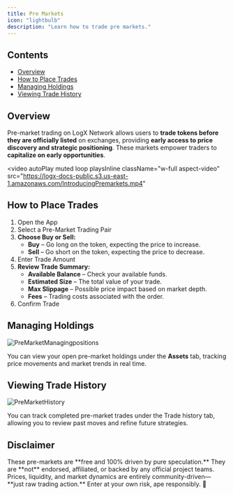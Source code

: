 ```yaml
---
title: Pre Markets
icon: "lightbulb"
description: "Learn how to trade pre markets."
---
```


## Contents
- [Overview](#overview)
- [How to Place Trades](#how-to-place-trades)
- [Managing Holdings](#managing-holdings)
- [Viewing Trade History](#viewing-trade-history)

## Overview

Pre-market trading on LogX Network allows users to **trade tokens before they are officially listed** on exchanges, providing **early access to price discovery and strategic positioning**. These markets empower traders to **capitalize on early opportunities**.

<video
  autoPlay
  muted
  loop
  playsInline
  className="w-full aspect-video"
  src="https://logx-docs-public.s3.us-east-1.amazonaws.com/IntroducingPremarkets.mp4"
></video>

## How to Place Trades

1. Open the App
2. Select a Pre-Market Trading Pair
3. **Choose Buy or Sell:**
   - **Buy** – Go long on the token, expecting the price to increase.
   - **Sell** – Go short on the token, expecting the price to decrease.
4. Enter Trade Amount
5. **Review Trade Summary:**
   - **Available Balance** – Check your available funds.
   - **Estimated Size** – The total value of your trade.
   - **Max Slippage** – Possible price impact based on market depth.
   - **Fees** – Trading costs associated with the order.
6. Confirm Trade

## Managing Holdings

![PreMarketManagingpositions](../images/PreMarketManagingpositions.png) 

You can view your open pre-market holdings under the **Assets** tab, tracking price movements and market trends in real time.

## Viewing Trade History

![PreMarketHistory](../images/PreMarketHistory.png) 

You can track completed pre-market trades under the Trade history tab, allowing you to review past moves and refine future strategies.

## Disclaimer

<Alert type="warning">
  These pre-markets are **free and 100% driven by pure speculation.** They are **not** endorsed, affiliated, or backed by any official project teams. Prices, liquidity, and market dynamics are entirely community-driven—**just raw trading action.** Enter at your own risk, ape responsibly. 🫡
</Alert>
